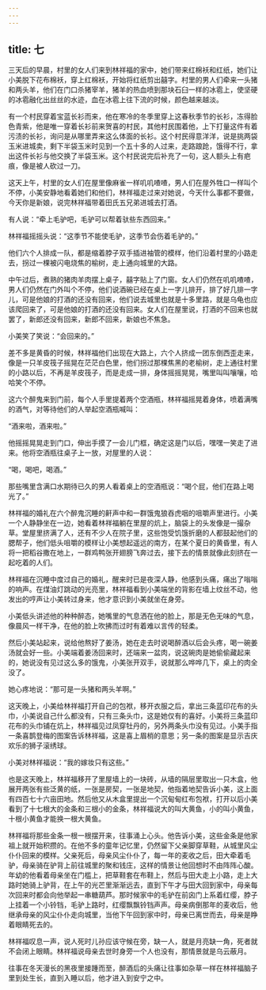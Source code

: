 ```yaml
---
---
---
```

title: 七
---



三天后的早晨，村里的女人们来到林祥福的家中，她们带来红棉袄和红纸，她们让小美脱下花布棉袄，穿上红棉袄，开始将红纸剪出囍字。村里的男人们牵来一头猪和两头羊，他们在门口杀猪宰羊，猪羊的热血喷到那块石臼一样的冰雹上，使坚硬的冰雹融化出丝丝的水迹，血在冰雹上往下流的时候，颜色越来越淡。

有一个村民穿着宝蓝长衫而来，他在寒冷的冬季里穿上这春秋季节的长衫，冻得脸色青紫，他是唯一穿着长衫前来贺喜的村民，其他村民围着他，上下打量这件有着污渍的长衫，询问是从哪里弄来这么体面的长衫。这个村民得意洋洋，说是挑两袋玉米进城卖，剩下半袋玉米时见到一个五十多的人过来，走路踉跄，饿得不行，拿出这件长衫与他交换了半袋玉米。这个村民说完后补充了一句，这人额头上有疤痕，像是被人砍过一刀。

这天上午，村里的女人们在屋里像麻雀一样叽叽喳喳，男人们在屋外牲口一样叫个不停，小美安静地看着她们和他们，林祥福走过来对她说，今天什么事都不要做，今天你是新娘，说完林祥福带着田氏五兄弟进城去打酒。

有人说：“牵上毛驴吧，毛驴可以帮着驮些东西回来。”

林祥福摇摇头说：“这季节不能使毛驴，这季节会伤着毛驴的。”

他们六个人排成一队，都是缩着脖子双手插进袖管的模样，他们沿着村里的小路走去，拐过一棵被闪电烧焦的榆树，走上通向城里的大路。

中午过后，煮熟的猪肉羊肉摆上桌子，囍字贴上了门窗。女人们仍然在叽叽喳喳，男人们仍然在门外叫个不停，他们说酒碗已经在桌上一字儿排开，排了好几排一字儿，可是他娘的打酒的还没有回来，他们说去城里也就是十多里路，就是乌龟也应该爬回来了，可是他娘的打酒的还没有回来。女人们在屋里说，打酒的不回来也就罢了，新郎还没有回来，新郎不回来，新娘也不焦急。

小美笑了笑说：“会回来的。”

差不多是黄昏的时候，林祥福他们出现在大路上，六个人挤成一团东倒西歪走来，像是一只羊皮筏子摇晃在茫茫白色里，他们拐过那棵焦黑的老榆树，走上通往村里的小路以后，不再是羊皮筏子，而是走成一排，身体摇摇晃晃，嘴里叫叫嚷嚷，哈哈笑个不停。

这六个醉鬼来到门前，每个人手里提着两个空酒瓶，林祥福摇晃着身体，喷着满嘴的酒气，对等待他们的人举起空酒瓶喊叫：

“酒来啦，酒来啦。”

他摇摇晃晃走到门口，伸出手摸了一会儿门框，确定这是门以后，嘿嘿一笑走了进来。他将空酒瓶往桌子上一放，对屋里的人说：

“喝，喝吧，喝酒。”

那些嘴里含满口水期待已久的男人看着桌上的空酒瓶说：“喝个屁，他们在路上喝光了。”

林祥福的婚礼在六个醉鬼沉睡的鼾声中和一群饿鬼狼吞虎咽的咀嚼声里进行。小美一个人静静坐在一边，她看着林祥福躺在里屋的炕上，脑袋上的头发像是一撮杂草。堂屋里挤满了人，还有不少人在院子里，这些饱受饥饿折磨的人都鼓起他们的腮帮子，他们低头咀嚼的模样让小美想起遥远的南方，在某个夏日的黄昏里，有人将一把稻谷撒在地上，一群鸡鸭张开翅膀飞奔过去，接下去的情景就像此刻挤在一起吃着的人们。

林祥福在沉睡中度过自己的婚礼，醒来时已是夜深人静，他感到头痛，痛出了嗡嗡的响声。在煤油灯跳动的光亮里，林祥福看到小美端坐的背影在墙上纹丝不动，他发出的哼声让小美转过身来，他才意识到小美就坐在身旁。

小美低头讲述他的种种醉态，她嘴里的气息洒在他的脸上，那是无色无味的气息，像晨风一样干净，在他的脸上吹拂而过时有着难以言传的轻柔。

然后小美站起来，说给他熬好了姜汤，她在走去时说喝醉酒以后会头疼，喝一碗姜汤就会好一些。小美端着姜汤回来时，还端来一盆肉，说这碗肉是她偷偷藏起来的，她说没有见过这么多的饿鬼，小美张开双手，说就那么哗哗几下，桌上的肉全没了。

她心疼地说：“那可是一头猪和两头羊啊。”

这天晚上，小美给林祥福打开自己的包袱，移开衣服之后，拿出三条蓝印花布的头巾，小美说自己什么都没有，只有三条头巾，这是她仅有的喜好。小美将三条蓝印花布的头巾铺在炕上，林祥福见过凤穿牡丹的，另外两条头巾没有见过。小美手指一条喜鹊登梅的图案告诉林祥福，这是喜上眉梢的意思；另一条的图案是显示吉庆欢乐的狮子滚绣球。

小美对林祥福说：“我的嫁妆只有这些。”

也是这天晚上，林祥福移开了里屋墙上的一块砖，从墙的隔层里取出一只木盒，他展开两张有些泛黄的纸，一张是房契，一张是地契，他指着地契告诉小美，这上面有四百七十六亩田地。然后他又从木盒里提出一个沉甸甸红布包袱，打开以后小美看到了十七根大的金条和三根小的金条，林祥福说大的叫大黄鱼，小的叫小黄鱼，十根小黄鱼才能换一根大黄鱼。

林祥福将那些金条一根一根摆开来，往事涌上心头。他告诉小美，这些金条是他家祖上就开始积攒的。在他不多的童年记忆里，仍然留下父亲脚穿草鞋，从城里风尘仆仆回来的模样。父亲死后，母亲风尘仆仆了，每一年的麦收之后，田大牵着毛驴，母亲骑在驴背上前往城里的聚和钱庄，这样的情景让他回想时不由阵阵心酸。年幼的他看着母亲坐在门槛上，把草鞋套在布鞋上，然后与田大走上小路，走上大路时她骑上驴背，在上午的光芒里渐渐远去，直到下午才与田大回到家中，母亲每次回来时都会向他举起一串糖葫芦。那时候家中的毛驴在前囟门上系着红缨，脖子上挂着一个小铃铛，毛驴上路时，红缨飘飘铃铛声声。母亲病倒那年的麦收后，他继承母亲的风尘仆仆走向城里，当他下午回到家中时，母亲已离世而去，母亲是睁着眼睛死去的。

林祥福叹息一声，说人死时儿孙应该守候在旁，缺一人，就是月亮缺一角，死者就不会闭上眼睛。林祥福说母亲去世时身旁一个人也没有，那情景就是乌云蔽月。

往事在冬天漫长的黑夜里接踵而至，醉酒后的头痛让往事如杂草一样在林祥福脑子里到处生长，直到入睡以后，他才进入到安宁之中。